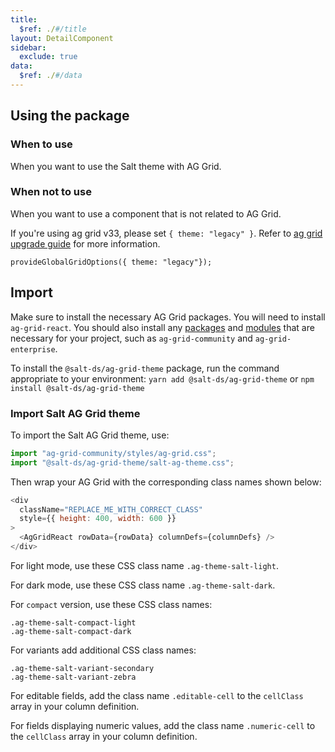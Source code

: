 ```yaml
---
title:
  $ref: ./#/title
layout: DetailComponent
sidebar:
  exclude: true
data:
  $ref: ./#/data
---
```


## Using the package

### When to use

When you want to use the Salt theme with AG Grid.

### When not to use

When you want to use a component that is not related to AG Grid.

<Callout title="Note">

If you're using ag grid v33, please set `{ theme: "legacy" }`.
Refer to [ag grid upgrade guide](https://www.ag-grid.com/react-data-grid/upgrading-to-ag-grid-33/#migrating-from-ag-grid-community) for more information.

```
provideGlobalGridOptions({ theme: "legacy"});
```

</Callout>

## Import

Make sure to install the necessary AG Grid packages. You will need to install `ag-grid-react`. You should also install any [packages](https://www.ag-grid.com/react-data-grid/packages/) and [modules](https://www.ag-grid.com/react-data-grid/modules/) that are necessary for your project, such as `ag-grid-community` and `ag-grid-enterprise`.

To install the `@salt-ds/ag-grid-theme` package, run the command appropriate to your environment: `yarn add @salt-ds/ag-grid-theme` or `npm install @salt-ds/ag-grid-theme`

### Import Salt AG Grid theme

To import the Salt AG Grid theme, use:

```js
import "ag-grid-community/styles/ag-grid.css";
import "@salt-ds/ag-grid-theme/salt-ag-theme.css";
```

Then wrap your AG Grid with the corresponding class names shown below:

```js
<div
  className="REPLACE_ME_WITH_CORRECT_CLASS"
  style={{ height: 400, width: 600 }}
>
  <AgGridReact rowData={rowData} columnDefs={columnDefs} />
</div>
```

For light mode, use these CSS class name `.ag-theme-salt-light`.

For dark mode, use these CSS class name `.ag-theme-salt-dark`.

For `compact` version, use these CSS class names:

```
.ag-theme-salt-compact-light
.ag-theme-salt-compact-dark
```

For variants add additional CSS class names:

```
.ag-theme-salt-variant-secondary
.ag-theme-salt-variant-zebra
```

For editable fields, add the class name `.editable-cell` to the `cellClass` array in your column definition.

For fields displaying numeric values, add the class name `.numeric-cell` to the `cellClass` array in your column definition.
